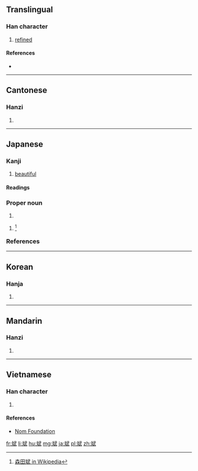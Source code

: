 {{also|彬}}
==Translingual==

===Han character===
{{Han char|rn=67|rad=文|as=08|sn=12|four=0344<sub>0</sub>|canj=卜大一心一 (YKMPM)|ids=⿰[[文]][[武]]}}

# [[refined]]

====References====
* {{Han ref|kx=0477.070|dkj=13468|dj=0835.090|hdz=32170.140|uh=658C|ud=25996|bh=D979|bd=55673}}

----

==Cantonese==

===Hanzi===
{{yue-hanzi|jyut=[[ban1]]|y=ban1}}

# {{defn|lang=yue|sort=文07}}

----

==Japanese==

===Kanji===
{{ja-kanji|grade=uc|rs=文07}}

# [[beautiful]]

====Readings====
{{ja-readings
|on=[[ひん]] (hin)
|kun=[[あきらか]] ([[斌らか]], akiraka), [[うるわしい]] ([[斌しい]], uruwashii)
|nanori=[[さかん]] (sakan), [[たけ]] (take), [[たけし]] (takeshi)
}}

===Proper noun===
{{ja-pos|たけし|proper}}

# {{given name|male|lang=ja|sort=たけし}}

{{ja-pos|さかん|proper}}

# {{context|rare|lang=ja|sort=さかん}} {{given name|male|lang=ja}}<ref>[[:ja:w:森田斌|森田斌 in Wikipedia]]</ref>

===References===
<references/>

----

==Korean==

===Hanja===
{{ko-hanja|hangeul=빈|eumhun=|rv=bin|mr=pin|y=pin}}

# {{defn|lang=ko|sort=文07}}

----

==Mandarin==

===Hanzi===
{{cmn-hanzi|pin=[[bīn]] ([[bin1]])|wg=pin<sup>1</sup>}}

# {{defn|lang=cmn|sort=文07}}

----

==Vietnamese==

===Han character===
{{vi-readings|rs=文07| hanviet = bân}}

# {{defn|lang=vi|sort=文07}}

====References====
*[http://nomfoundation.org/common/nom_details.php?codepoint=658c Nom Foundation]

[[fr:斌]]
[[li:斌]]
[[hu:斌]]
[[mg:斌]]
[[ja:斌]]
[[pl:斌]]
[[zh:斌]]